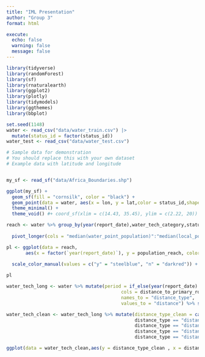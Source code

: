 ```yaml
---
title: "IML Presentation"
author: "Group 3"
format: html

execute: 
  echo: false
  warning: false
  message: false
---
```



```r
library(tidyverse) 
library(randomForest)
library(sf)
library(rnaturalearth)
library(ggplot2)
library(plotly)
library(tidymodels)
library(ggthemes)
library(bbplot)
```




```r

set.seed(1148)
water <- read_csv("data/water_train.csv") |> 
  mutate(status_id = factor(status_id)) 
water_test <- read_csv("data/water_test.csv") 

```

```r
# Sample data for demonstration
# You should replace this with your own dataset
# Example data with latitude and longitude


my_sf <- read_sf("data/Africa_Boundaries.shp")

ggplot(my_sf) +
  geom_sf(fill = "cornsilk", color = "black") +
  geom_point(data = water, aes(x = lon, y = lat,color = status_id,shape = status_id), size = 3,alpha=0.2) +
  theme_minimal() +
  theme_void() #+ coord_sf(xlim = c(14.43, 35.45), ylim = c(2.22, 20))

```


```r
reach <- water %>% group_by(year(report_date),water_tech_category,status_id) %>% summarise(median(water_point_population),
                                                                           median(local_population_1km)) %>% 
  pivot_longer(cols = "median(water_point_population)":"median(local_population_1km)",names_to = "population_type",values_to = "population_reach")

pl <- ggplot(data = reach,
       aes(x = factor(`year(report_date)`), y = population_reach, color = status_id,group = status_id)) + geom_line(alpha =
                                                                                            0.4) + geom_point() + facet_wrap(population_type ~ water_tech_category) + theme_minimal() + theme(axis.text.x = element_text(angle = 45),plot.background = element_rect(fill = "cornsilk"),plot.title = element_text(hjust = 0.5)) +
  scale_color_manual(values = c("y" = "steelblue", "n" = "darkred")) + labs(x = "Year",y = "Population reach",title = "What amount of the population has benefited \n from the water technology installations?",caption = "Source: Water point data exchange (Wpdx)",color = "Water presence")

pl
```


```r

water_tech_long <- water %>% mutate(period = if_else(year(report_date) >=2018,"Post 2018","Pre 2018")) %>% pivot_longer( 
                                          cols = distance_to_primary_road:distance_to_town,
                                          names_to = "distance_type",
                                          values_to = "distance") %>% select(c(water_tech_category,distance_type,distance,period))

water_tech_clean <- water_tech_long %>% mutate(distance_type_clean = case_when(distance_type == "distance_to_primary_road" ~ "Distance to primary road",
                                               distance_type == "distance_to_secondary_road" ~ "Distance to secondary road",
                                               distance_type == "distance_to_tertiary_road" ~ "Distance to tertiary road",
                                               distance_type == "distance_to_city" ~ "Distance to city",
                                               distance_type == "distance_to_town" ~ "Distance to town"))

ggplot(data = water_tech_clean,aes(y = distance_type_clean , x = distance/1000,color = period)) + geom_boxplot() + facet_grid(period~water_tech_category) + labs(title = "Distribution of distances from the water source \n pre and post 2018",x = "Distance (in Km)",y = "Type of distance measured",caption = "Source: Water point data exchange (Wpdx)") +  theme_minimal() + theme(axis.text.x = element_text(angle = 45),plot.background = element_rect(fill = "cornsilk"),legend.position = "none") + scale_color_canva(palette = "Summer inspired")
```

